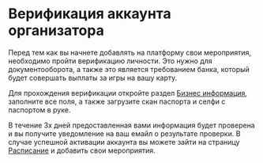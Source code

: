 
# Верификация аккаунта организатора

Перед тем как вы начнете добавлять на платформу свои мероприятия, необходимо пройти верификацию личности. Это нужно для документооборота, а также это является требованием банка, который будет совершать выплаты за игры на вашу карту.

Для прохождения верификации откройте раздел [Бизнес информация](/settings/tax), заполните все поля, а также загрузите скан паспорта и селфи с паспортом в руке.

В течение 3х дней предоставленная вами информация будет проверена и вы получите уведомление на ваш емайл о результате проверки. В случае успешной активации аккаунта вы можете зайти на страницу [Расписание](/schedule) и добавить свои мероприятия.


